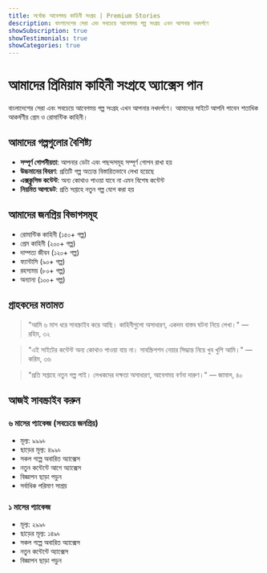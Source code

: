 ```yaml
---
title: সর্বোচ্চ আবেগময় কাহিনী সংগ্রহ | Premium Stories
description: বাংলাদেশের সেরা এবং সবচেয়ে আবেগময় গল্প সংগ্রহ এখন আপনার নখদর্পণে
showSubscription: true
showTestimonials: true
showCategories: true
---
```


# আমাদের প্রিমিয়াম কাহিনী সংগ্রহে অ্যাক্সেস পান

বাংলাদেশের সেরা এবং সবচেয়ে আবেগময় গল্প সংগ্রহ এখন আপনার নখদর্পণে। আমাদের সাইটে আপনি পাবেন শতাধিক আকর্ষণীয় প্রেম ও রোমান্টিক কাহিনী।

## আমাদের গল্পগুলোর বৈশিষ্ট্য

- **সম্পূর্ণ গোপনীয়তা**: আপনার ডেটা এবং পছন্দসমূহ সম্পূর্ণ গোপন রাখা হয়
- **উচ্চমানের বিবরণ**: প্রতিটি গল্প অত্যন্ত বিস্তারিতভাবে লেখা হয়েছে
- **এক্সক্লুসিভ কন্টেন্ট**: অন্য কোথাও পাওয়া যাবে না এমন বিশেষ কন্টেন্ট
- **নিয়মিত আপডেট**: প্রতি সপ্তাহে নতুন গল্প যোগ করা হয়

## আমাদের জনপ্রিয় বিভাগসমূহ

- রোমান্টিক কাহিনী (১৫০+ গল্প)
- প্রেম কাহিনী (২০০+ গল্প)
- দাম্পত্য জীবন (১২০+ গল্প)
- ফ্যান্টাসি (৯০+ গল্প)
- রহস্যময় (৮০+ গল্প)
- অন্যান্য (১০০+ গল্প)

## গ্রাহকদের মতামত

> "আমি ৬ মাস ধরে সাবস্ক্রাইব করে আছি। কাহিনীগুলো অসাধারণ, একদম বাস্তব ঘটনা নিয়ে লেখা।" — রহিম, ৩২

> "এই সাইটের কন্টেন্ট অন্য কোথাও পাওয়া যায় না। সাবস্ক্রিপশন নেয়ার সিদ্ধান্ত নিয়ে খুব খুশি আমি।" — করিম, ৩৬

> "প্রতি সপ্তাহে নতুন গল্প পাই। লেখকদের দক্ষতা অসাধারণ, আবেগময় বর্ণনা দারুণ।" — জামাল, ৪০

## আজই সাবস্ক্রাইব করুন

### ৬ মাসের প্যাকেজ (সবচেয়ে জনপ্রিয়)
- মূল্য: ৯৯৯৳
- ছাড়ের মূল্য: ৪৯৯৳
- সকল গল্পে অবারিত অ্যাক্সেস
- নতুন কন্টেন্টে আগে অ্যাক্সেস
- বিজ্ঞাপন ছাড়া পড়ুন
- সর্বাধিক পরিমাণ সাশ্রয়

### ১ মাসের প্যাকেজ
- মূল্য: ২৯৯৳
- ছাড়ের মূল্য: ১৪৯৳
- সকল গল্পে অবারিত অ্যাক্সেস
- নতুন কন্টেন্টে অ্যাক্সেস
- বিজ্ঞাপন ছাড়া পড়ুন 